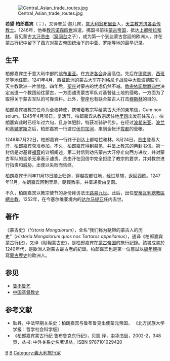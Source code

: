 {{NoteTA
|G1=Popes
}}
[[Image:Central_Asian_trade_routes.jpg|thumb]]

'''若望·柏郎嘉宾'''（{{lang-it|Giovanni da Pian del Carpine}}；{{bd|1180年||1252年||C}}），又译普兰·迦儿宾，[[意大利|意大利]][[翁布里亚|翁布里亚]]人，[[天主教|天主教]][[方济各会|方济各会]][[传教士|传教士]]。1246年，他奉[[教宗诺森四世|教宗诺森四世]]派遣，携国书前往[[蒙古帝国|蒙古帝国]]，抵达[[元上都|上都]][[哈拉和林|哈拉和林]]，晋见蒙古[[大汗|大汗]][[贵由|贵由]]（[[窝阔台|窝阔台]]之子），成为第一个到达蒙古宫廷的欧洲人，并在蒙古行纪中留下了西方对蒙古帝国统治下的中亚、罗斯等地的最早记录。

== 生平 ==
柏郎嘉宾生于意大利中部的[[翁布里亚|翁布里亚]]。在[[方济各会|方济各会]]身居高位。先后在[[德意志|德意志]]、[[西班牙|西班牙]]等地任职。1241年4月，西征欧洲的蒙古大军在[[列格尼卡战役|列格尼卡战役]]中大败波德联军。天主教欧洲一片惊惶。四年后，[[聖座|聖座]]对蒙古的忧虑仍然不减。[[教宗依諾增爵四世|教宗依諾增爵四世]]决定派遣一个教团前往蒙古，一方面谴责蒙古军队对基督徒土地的侵略，一方面为了取得关于蒙古军队的可靠资料。此外，聖座也有联合蒙古人打击[[穆斯林|穆斯林]]的目的。

柏郎嘉宾被教宗任命为全权特使，携带着教宗写给蒙古大汗的亲笔信，Cum non solum。1245年4月16日，复活节，柏郎嘉宾从教宗居住地[[里昂|里昂]]出发前往东方。柏朗嘉宾此时已经年过六旬，且身体肥胖，特获准骑驴代步。在经过[[波希米亚|波希米亚]]、[[波兰|波兰]]和[[基辅|基辅]][[罗斯|罗斯]]之后，柏郎嘉宾一行渡过[[伏尔加河|伏尔加河]]，来到金帐汗[[拔都|拔都]]的营帐。

1246年7月22日，柏郎嘉宾一行终于到达上都哈拉和林。8月24日，[[贵由|贵由]]登基大汗，柏郎嘉宾获准参加。不久，柏郎嘉宾得到召见，并呈上教宗的两封书信。第一封信是对基督[[福音|福音]]的详细阐述，第二封信则劝告蒙古大汗停止向西方进攻，并对蒙古军队的滥杀无辜表示谴责。贵由汗在回信中完全拒绝了教宗的要求，并对教宗进行指责和威胁。出使以失败而告终。

柏朗嘉宾于同年11月13日踏上归途，穿越拔都驻地，经过基辅，返回西欧。1247年11月，柏朗嘉宾回到里昂，朝觐教宗，并呈递贵由复函。

不久，柏朗嘉宾以教宗使节的身份拜访法王[[路易九世|路易九世]]。此后，出任[[天主教巴爾總教區|安蒂瓦利總教區總主教]]。1252年，在今塞尔维亚境内的[[达尔马提亚|达尔马提亚]]任内去世。

== 著作 ==
{{main|郎嘉宾蒙古行纪}}

《蒙古史》（''Ystoria Mongalorum''），全名“我们称为鞑靼的蒙古人的历史”（''Historia Mongalorum quos nos Tartaros appellamus''），通译《柏郎嘉宾蒙古行纪》，又译《鞑靼蒙古史》，是柏郎嘉宾在[[蒙古帝国|蒙古帝国]]的旅行記錄。該書成書於1240年代，是歐洲人對蒙古最古老的紀錄。柏郎嘉宾也是第一位嘗試以[[編年體|編年體]]撰寫[[蒙古歷史|蒙古歷史]]的歐洲人。

==参见==
* [[鲁不鲁乞|鲁不鲁乞]]
* [[中国基督教史|中国基督教史]]

==参考文献==
<div class="references-small">
<references></references>
</div>
*耿昇，中法早期关系史：柏朗嘉宾与鲁布鲁克出使蒙元帝国， 《北方民族大学学报：哲学社会科学版》 
*《柏郎嘉宾蒙古行纪 鲁布鲁克东行纪》，贝凯 译，[[中华书局|中华书局]]，2002-2，348页，丛书: 中外关系史名著译丛，ISBN 9787101029420

{{Authority control}}

[[Category:来华方济各会传教士|B]]
[[Category:義大利人|B]]
[[Category:義大利旅行家|Category:義大利旅行家]]